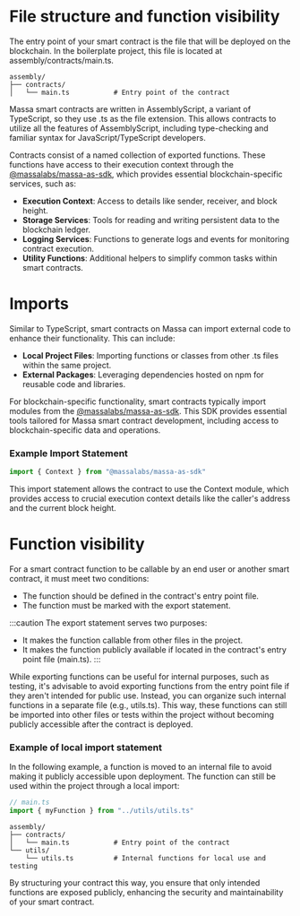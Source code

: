 # File structure and function visibility

The entry point of your smart contract is the file that will be deployed on the blockchain. In the boilerplate project, this file is located at assembly/contracts/main.ts.

```shell
assembly/
├── contracts/
│   └── main.ts           # Entry point of the contract
```

Massa smart contracts are written in AssemblyScript, a variant of TypeScript, so they use .ts as the file extension. This allows contracts to utilize all the features of AssemblyScript, including type-checking and familiar syntax for JavaScript/TypeScript developers.

Contracts consist of a named collection of exported functions. These functions have access to their execution context through the [@massalabs/massa-as-sdk](https://github.com/massalabs/massa-as-sdk), which provides essential blockchain-specific services, such as:

- **Execution Context**: Access to details like sender, receiver, and block height.
- **Storage Services**: Tools for reading and writing persistent data to the blockchain ledger.
- **Logging Services**: Functions to generate logs and events for monitoring contract execution.
- **Utility Functions**: Additional helpers to simplify common tasks within smart contracts.

# Imports
Similar to TypeScript, smart contracts on Massa can import external code to enhance their functionality. This can include:

- **Local Project Files**: Importing functions or classes from other .ts files within the same project.
- **External Packages**: Leveraging dependencies hosted on npm for reusable code and libraries.

For blockchain-specific functionality, smart contracts typically import modules from the [@massalabs/massa-as-sdk](https://github.com/massalabs/massa-as-sdk). This SDK provides essential tools tailored for Massa smart contract development, including access to blockchain-specific data and operations.

### Example Import Statement
```ts
import { Context } from "@massalabs/massa-as-sdk"
```
This import statement allows the contract to use the Context module, which provides access to crucial execution context details like the caller's address and the current block height.


# Function visibility

For a smart contract function to be callable by an end user or another smart contract, it must meet two conditions:

- The function should be defined in the contract's entry point file.
- The function must be marked with the export statement.

:::caution
 The export statement serves two purposes:
- It makes the function callable from other files in the project.
- It makes the function publicly available if located in the contract's entry point file (main.ts).
:::

While exporting functions can be useful for internal purposes, such as testing, it's advisable to avoid exporting functions from the entry point file if they aren't intended for public use. Instead, you can organize such internal functions in a separate file (e.g., utils.ts). This way, these functions can still be imported into other files or tests within the project without becoming publicly accessible after the contract is deployed.

### Example of local import statement
In the following example, a function is moved to an internal file to avoid making it publicly accessible upon deployment. The function can still be used within the project through a local import:
```ts
// main.ts 
import { myFunction } from "../utils/utils.ts"
```

```shell
assembly/
├── contracts/
│   └── main.ts           # Entry point of the contract
└── utils/
    └── utils.ts          # Internal functions for local use and testing
```

By structuring your contract this way, you ensure that only intended functions are exposed publicly, enhancing the security and maintainability of your smart contract.